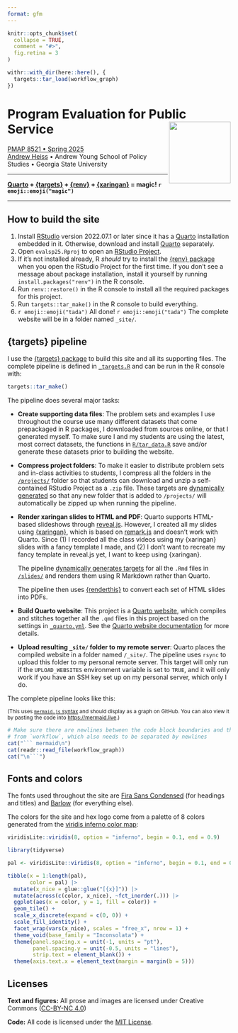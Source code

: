 ```yaml
---
format: gfm
---
```


<!-- README.md is generated from README.qmd. Please edit that file -->

```r
knitr::opts_chunk$set(
  collapse = TRUE,
  comment = "#>",
  fig.retina = 3
)

withr::with_dir(here::here(), {
  targets::tar_load(workflow_graph)
})
```

# Program Evaluation for Public Service <a href='https://evalsp25.classes.andrewheiss.com/'><img src='files/icon-512.png' align="right" height="139" /></a>

[PMAP 8521 • Spring 2025](https://evalsp25.classes.andrewheiss.com/)  
[Andrew Heiss](https://www.andrewheiss.com/) • Andrew Young School of Policy Studies • Georgia State University

---

**[Quarto](https://quarto.org/) + [{targets}](https://docs.ropensci.org/targets/) + [{renv}](https://rstudio.github.io/renv/) + [{xaringan}](https://github.com/yihui/xaringan) = magic! `r emoji::emoji("magic")`**

---

## How to build the site

1. Install [RStudio](https://www.rstudio.com/products/rstudio/download/#download) version 2022.07.1 or later since it has a [Quarto](https://quarto.org/) installation embedded in it. Otherwise, download and install [Quarto](https://quarto.org/) separately.
2. Open `evalsp25.Rproj` to open an [RStudio Project](https://r4ds.hadley.nz/workflow-scripts.html).
3. If it's not installed already, R *should* try to install the [{renv} package](https://rstudio.github.io/renv/) when you open the RStudio Project for the first time. If you don't see a message about package installation, install it yourself by running `install.packages("renv")` in the R console.
4. Run `renv::restore()` in the R console to install all the required packages for this project.
5. Run `targets::tar_make()` in the R console to build everything.
6. `r emoji::emoji("tada")` All done! `r emoji::emoji("tada")` The complete website will be in a folder named `_site/`.


## {targets} pipeline

I use the [{targets} package](https://docs.ropensci.org/targets/) to build this site and all its supporting files. The complete pipeline is defined in [`_targets.R`](_targets.R) and can be run in the R console with:

```r
targets::tar_make()
```

The pipeline does several major tasks:

- **Create supporting data files**: The problem sets and examples I use throughout the course use many different datasets that come prepackaged in R packages, I downloaded from sources online, or that I generated myself. To make sure I and my students are using the latest, most correct datasets, the functions in [`R/tar_data.R`](R/tar_data.R) save and/or generate these datasets prior to building the website.

- **Compress project folders**: To make it easier to distribute problem sets and in-class activities to students, I compress all the folders in the [`/projects/`](/projects/) folder so that students can download and unzip a self-contained RStudio Project as a `.zip` file. These targets are [dynamically generated](https://books.ropensci.org/targets/dynamic.html) so that any new folder that is added to `/projects/` will automatically be zipped up when running the pipeline.

- **Render xaringan slides to HTML and PDF**: Quarto supports HTML-based slideshows through [reveal.js](https://quarto.org/docs/presentations/revealjs/). However, I created all my slides using [{xaringan}](https://github.com/yihui/xaringan), which is based on [remark.js](https://remarkjs.com/) and doesn't work with Quarto. Since (1) I recorded all the class videos using my {xaringan} slides with a fancy template I made, and (2) I don't want to recreate my fancy template in reveal.js yet, I want to keep using {xaringan}. 
  
  The pipeline [dynamically generates targets](https://books.ropensci.org/targets/dynamic.html) for all the `.Rmd` files in [`/slides/`](/slides/) and renders them using R Markdown rather than Quarto.
  
  The pipeline then uses [{renderthis}](https://jhelvy.github.io/renderthis/) to convert each set of HTML slides into PDFs.

- **Build Quarto website**: This project is a [Quarto website](https://quarto.org/docs/websites/), which compiles and stitches together all the `.qmd` files in this project based on the settings in [`_quarto.yml`](_quarto.yml). See the [Quarto website documentation](https://quarto.org/docs/websites/) for more details.

- **Upload resulting `_site/` folder to my remote server**: Quarto places the compiled website in a folder named `/_site/`. The pipeline uses `rsync` to upload this folder to my personal remote server. This target will only run if the `UPLOAD_WEBSITES` environment variable is set to `TRUE`, and it will only work if you have an SSH key set up on my personal server, which only I do.

The complete pipeline looks like this:

<small>(This uses [`mermaid.js` syntax](https://mermaid-js.github.io/mermaid/) and should display as a graph on GitHub. You can also view it by pasting the code into <https://mermaid.live>.)</small>

```r
# Make sure there are newlines between the code block boundaries and the output
# from `workflow`, which also needs to be separated by newlines
cat("``` mermaid\n")
cat(readr::read_file(workflow_graph))
cat("\n```")
```


## Fonts and colors

The fonts used throughout the site are [Fira Sans Condensed](https://fonts.google.com/specimen/Fira+Sans+Condensed) (for headings and titles) and [Barlow](https://fonts.google.com/specimen/Barlow) (for everything else).

The colors for the site and hex logo come from a palette of 8 colors generated from the [viridis inferno color map](https://cran.r-project.org/web/packages/viridis/vignettes/intro-to-viridis.html#the-color-scales):

```r
viridisLite::viridis(8, option = "inferno", begin = 0.1, end = 0.9)
```

```r
library(tidyverse)

pal <- viridisLite::viridis(8, option = "inferno", begin = 0.1, end = 0.9)

tibble(x = 1:length(pal),
       color = pal) |> 
  mutate(x_nice = glue::glue("[{x}]")) |> 
  mutate(across(c(color, x_nice), ~fct_inorder(.))) |> 
  ggplot(aes(x = color, y = 1, fill = color)) +
  geom_tile() +
  scale_x_discrete(expand = c(0, 0)) +
  scale_fill_identity() +
  facet_wrap(vars(x_nice), scales = "free_x", nrow = 1) +
  theme_void(base_family = "Inconsolata") +
  theme(panel.spacing.x = unit(-1, units = "pt"),
        panel.spacing.y = unit(-0.5, units = "lines"),
        strip.text = element_blank()) + 
  theme(axis.text.x = element_text(margin = margin(b = 5)))
```


## Licenses

**Text and figures:** All prose and images are licensed under Creative Commons ([CC-BY-NC 4.0](https://creativecommons.org/licenses/by-nc/4.0/))

**Code:** All code is licensed under the [MIT License](LICENSE.md).
